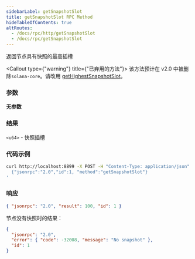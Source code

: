 ```yaml
---
sidebarLabel: getSnapshotSlot
title: getSnapshotSlot RPC Method
hideTableOfContents: true
altRoutes:
  - /docs/rpc/http/getSnapshotSlot
  - /docs/rpc/getSnapshotSlot
---
```


返回节点具有快照的最高插槽

<Callout type={"warning"} title={"已弃用的方法"}>
  该方法预计在 v2.0 中被删除`solana-core`。请改用
  [getHighestSnapshotSlot](/docs/rpc/http/getHighestSnapshotSlot)。
</Callout>

<DocSideBySide>

<DocLeftSide>

### 参数

**无参数**

### 结果

`<u64>` - 快照插槽

</DocLeftSide>

<DocRightSide>

### 代码示例

```bash
curl http://localhost:8899 -X POST -H "Content-Type: application/json" -d '
  {"jsonrpc":"2.0","id":1, "method":"getSnapshotSlot"}
'
```

### 响应

```json
{ "jsonrpc": "2.0", "result": 100, "id": 1 }
```

节点没有快照时的结果：

```json
{
  "jsonrpc": "2.0",
  "error": { "code": -32008, "message": "No snapshot" },
  "id": 1
}
```

</DocRightSide>
</DocSideBySide>
